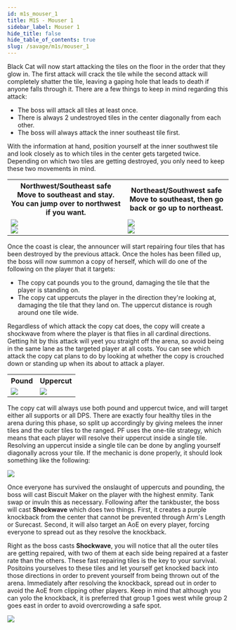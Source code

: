 ```yaml
---
id: m1s_mouser_1
title: M1S - Mouser 1
sidebar_label: Mouser 1
hide_title: false
hide_table_of_contents: true
slug: /savage/m1s/mouser_1
---
```


Black Cat will now start attacking the tiles on the floor in the order that they glow in. The first attack will crack the tile while the second attack will completely shatter the tile, leaving a gaping hole that leads to death if anyone falls through it. There are a few things to keep in mind regarding this attack:
- The boss will attack all tiles at least once.
- There is always 2 undestroyed tiles in the center diagonally from each other.
- The boss will always attack the inner southeast tile first.

With the information at hand, position yourself at the inner southwest tile and look closely as to which tiles in the center gets targeted twice. Depending on which two tiles are getting destroyed, you only need to keep these two movements in mind.

<table width='60%'>
    <tr>
        <th>Northwest/Southeast safe<br />Move to southeast and stay. You can jump over to northwest if you want.</th>
        <th>Northeast/Southwest safe<br />Move to southeast, then go back or go up to northeast.</th>
    </tr>
    <tr>
        <td><img src='https://ffxivkittenassets.z7.web.core.windows.net/m1s/mouser_movement_1.gif' /><br /><img src='https://ffxivkittenassets.z7.web.core.windows.net/m1s/mouser_movement_1.png' /></td>
        <td><img src='https://ffxivkittenassets.z7.web.core.windows.net/m1s/mouser_movement_2.gif' /><br /><img src='https://ffxivkittenassets.z7.web.core.windows.net/m1s/mouser_movement_2.png' /></td>
    </tr>
</table>

Once the coast is clear, the announcer will start repairing four tiles that has been destroyed by the previous attack. Once the holes has been filled up, the boss will now summon a copy of herself, which will do one of the following on the player that it targets:
- The copy cat pounds you to the ground, damaging the tile that the player is standing on.
- The copy cat uppercuts the player in the direction they're looking at, damaging the tile that they land on. The uppercut distance is rough around one tile wide.

Regardless of which attack the copy cat does, the copy will create a shockwave from where the player is that flies in all cardinal directions. Getting hit by this attack will yeet you straight off the arena, so avoid being in the same lane as the targeted player at all costs. You can see which attack the copy cat plans to do by looking at whether the copy is crouched down or standing up when its about to attack a player.

<table>
    <tr>
        <th>Pound</th>
        <th>Uppercut</th>
    </tr>
    <tr>
        <td><img src='https://ffxivkittenassets.z7.web.core.windows.net/m1s/mouser_pound.png' /></td>
        <td><img src='https://ffxivkittenassets.z7.web.core.windows.net/m1s/mouser_uppercut.png' /></td>
    </tr>
</table>

The copy cat will always use both pound and uppercut twice, and will target either all supports or all DPS. There are exactly four healthy tiles in the arena during this phase, so split up accordingly by giving melees the inner tiles and the outer tiles to the ranged. PF uses the one-tile strategy, which means that each player will resolve their uppercut inside a single tile. Resolving an uppercut inside a single tile can be done by angling yourself diagonally across your tile. If the mechanic is done properly, it should look something like the following:

<img src='https://ffxivkittenassets.z7.web.core.windows.net/m1s/mouser_1.gif' />

Once everyone has survived the onslaught of uppercuts and pounding, the boss will cast <Tankbuster>Biscuit Maker</Tankbuster> on the player with the highest enmity. Tank swap or invuln this as necessary. Following after the tankbuster, the boss will cast <strong>Shockwave</strong> which does two things. First, it creates a purple knockback from the center that cannot be prevented through Arm's Length or Surecast. Second, it will also target an AoE on every player, forcing everyone to spread out as they resolve the knockback.

Right as the boss casts <strong>Shockwave</strong>, you will notice that all the outer tiles are getting repaired, with two of them at each side being repaired at a faster rate than the others. These fast repairing tiles is the key to your survival. Positoins yourselves to these tiles and let yourself get knocked back into those directions in order to prevent yourself from being thrown out of the arena. Immediately after resolving the knockback, spread out in order to avoid the AoE from clipping other players. Keep in mind that although you can yolo the knockback, it is preferred that group 1 goes west while group 2 goes east in order to avoid overcrowding a safe spot.

<img src='https://ffxivkittenassets.z7.web.core.windows.net/m1s/mouser_shockwave.gif' />

